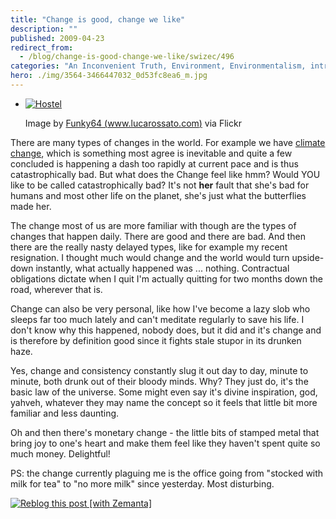 ```yaml
---
title: "Change is good, change we like"
description: ""
published: 2009-04-23
redirect_from:
  - /blog/change-is-good-change-we-like/swizec/496
categories: "An Inconvenient Truth, Environment, Environmentalism, intrigues, life, Uncategorized"
hero: ./img/3564-3466447032_0d53fc8ea6_m.jpg
---
```


- [![Hostel](./img/3564-3466447032_0d53fc8ea6_m.jpg "Hostel")](http://www.flickr.com/photos/22715327@N06/3466447032/)

  Image by [Funky64 (www.lucarossato.com)](http://www.flickr.com/photos/22715327@N06/3466447032/) via Flickr

There are many types of changes in the world. For example we have [climate change](http://en.wikipedia.org/wiki/An_Inconvenient_Truth "An Inconvenient Truth"), which is something most agree is inevitable and quite a few concluded is happening a dash too rapidly at current pace and is thus catastrophically bad. But what does the Change feel like hmm? Would YOU like to be called catastrophically bad? It's not **her** fault that she's bad for humans and most other life on the planet, she's just what the butterflies made her.

The change most of us are more familiar with though are the types of changes that happen daily. There are good and there are bad. And then there are the really nasty delayed types, like for example my recent resignation. I thought much would change and the world would turn upside-down instantly, what actually happened was ... nothing. Contractual obligations dictate when I quit I'm actually quitting for two months down the road, wherever that is.

Change can also be very personal, like how I've become a lazy slob who sleeps far too much lately and can't meditate regularly to save his life. I don't know why this happened, nobody does, but it did and it's change and is therefore by definition good since it fights stale stupor in its drunken haze.

Yes, change and consistency constantly slug it out day to day, minute to minute, both drunk out of their bloody minds. Why? They just do, it's the basic law of the universe. Some might even say it's divine inspiration, god, yahveh, whatever they may name the concept so it feels that little bit more familiar and less daunting.

Oh and then there's monetary change - the little bits of stamped metal that bring joy to one's heart and make them feel like they haven't spent quite so much money. Delightful!

PS: the change currently plaguing me is the office going from "stocked with milk for tea" to "no more milk" since yesterday. Most disturbing.

[![Reblog this post [with Zemanta]](https://img.zemanta.com/reblog_e.png?x-id=1ce089ba-a331-4d48-a0a6-fd7c2f1931e6)](http://reblog.zemanta.com/zemified/1ce089ba-a331-4d48-a0a6-fd7c2f1931e6/ "Reblog this post [with Zemanta]")

